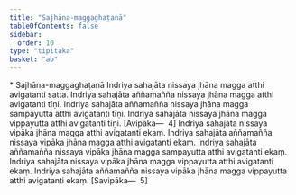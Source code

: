 ```yaml
---
title: "Sajhāna-maggaghaṭanā"
tableOfContents: false
sidebar:
  order: 10
type: "tipitaka"
basket: "ab"
---
```



<DynamicBreadcrumb />

<Paragraph type="center">
* Sajhāna-maggaghaṭanā
</Paragraph>

<Division number="354">

<Paragraph number="1091">
Indriya sahajāta nissaya jhāna magga atthi avigatanti satta. Indriya sahajāta aññamañña nissaya jhāna magga atthi avigatanti tīṇi. Indriya sahajāta aññamañña nissaya jhāna magga sampayutta atthi avigatanti tīṇi. Indriya sahajāta nissaya jhāna magga vippayutta atthi avigatanti tīṇi. [Avipāka—  4]
</Paragraph>

<Paragraph number="1092">
Indriya sahajāta nissaya vipāka jhāna magga atthi avigatanti ekaṃ. Indriya sahajāta aññamañña nissaya vipāka jhāna magga atthi avigatanti ekaṃ. Indriya sahajāta aññamañña nissaya vipāka jhāna magga sampayutta atthi avigatanti ekaṃ. Indriya sahajāta nissaya vipāka jhāna magga vippayutta atthi avigatanti ekaṃ. Indriya sahajāta aññamañña nissaya vipāka jhāna magga vippayutta atthi avigatanti ekaṃ. [Savipāka—  5]
</Paragraph>
</Division>